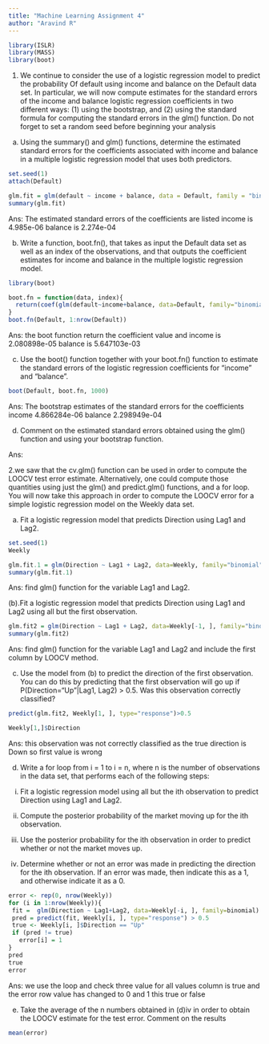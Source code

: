 ---
title: "Machine Learning Assignment 4"
author: "Aravind R"
---


```{r}
library(ISLR)
library(MASS)
library(boot)
```


1.	We continue to consider the use of a logistic regression model to predict the probability 
	Of  default using income and balance on the Default data set. In particular, we will now 
compute estimates for the standard errors of the income and balance logistic regression
 coefficients in two different ways: (1) using the bootstrap, and (2) using the standard 
formula for computing the standard errors in the glm() function. Do not forget to set a 
random seed before beginning your analysis

(a) Using the summary() and glm() functions, determine the estimated standard errors for the coefficients associated with income and balance in a multiple logistic regression model that uses both predictors.


```{r}
set.seed(1)
attach(Default)
```

```{r}
glm.fit = glm(default ~ income + balance, data = Default, family = "binomial")
summary(glm.fit)
```

Ans:
  The estimated standard errors of the coefficients are listed income is 4.985e-06 balance is 2.274e-04
  
  

(b) Write a function, boot.fn(), that takes as input the Default data set as well as an index of the observations, and that outputs the coefficient estimates for income and balance in the multiple logistic regression model.  
  
```{r}
library(boot)
```


```{r}
boot.fn = function(data, index){
  return(coef(glm(default~income+balance, data=Default, family="binomial", subset=index)))  
}
boot.fn(Default, 1:nrow(Default))
```
  
Ans:
  the boot function return the coefficient value and income is 2.080898e-05 balance is 5.647103e-03
  
  

 (c) Use the boot() function together with your boot.fn() function to estimate the standard errors of the logistic regression coefficients for “income” and “balance”.
 
 
```{r}
boot(Default, boot.fn, 1000)
```

Ans:
  The bootstrap estimates of the standard errors for the coefficients income 4.866284e-06
balance 2.298949e-04
  
  
 (d) Comment on the estimated standard errors obtained using the glm() function and using your bootstrap function.
 
 Ans:
 
 
 
2.we saw that the cv.glm() function can be used in order to compute the LOOCV test error 
	estimate. Alternatively, one could compute those quantities using just the glm() and 
	predict.glm() functions, and a for loop. You will now take this approach in order to 
	compute the LOOCV error for a simple logistic regression model on the Weekly data set. 
	
(a) Fit a logistic regression model that predicts Direction using Lag1 and Lag2.


```{r}
set.seed(1)
Weekly
```

```{r}
glm.fit.1 = glm(Direction ~ Lag1 + Lag2, data=Weekly, family="binomial")
summary(glm.fit.1)
```

Ans:
  find glm() function for the variable Lag1 and Lag2.
  
  
  
 (b).Fit a logistic regression model that predicts Direction using Lag1 and Lag2 using all but the first observation.
 
```{r}
glm.fit2 = glm(Direction ~ Lag1 + Lag2, data=Weekly[-1, ], family="binomial")
summary(glm.fit2)
```

Ans:
  find glm() function for the variable Lag1 and Lag2 and include the first column by LOOCV method.
  
  
(c) Use the model from (b) to predict the direction of the first observation. You can do this by predicting that the first observation will go up if P(Direction="Up"|Lag1, Lag2) > 0.5. Was this observation correctly classified?


```{r}
predict(glm.fit2, Weekly[1, ], type="response")>0.5
```

```{r}
Weekly[1,]$Direction
```

Ans:
  this observation was not correctly classified as the true direction is Down so first value is wrong
  
  
(d) Write a for loop from i = 1 to i = n, where n is the number of observations in the data set, that performs each of the following steps:

 i. Fit a logistic regression model using all but the ith observation to predict Direction using Lag1 and Lag2.
 
  ii. Compute the posterior probability of the market moving up for the ith observation. 
iii. Use the posterior probability for the ith observation in order to predict whether or not the market moves up. 

iv. Determine whether or not an error was made in predicting the direction for the ith observation. If an error was made, then indicate this as a 1, and otherwise indicate it as a 0.

```{r}
error <- rep(0, nrow(Weekly))
for (i in 1:nrow(Weekly)){
 fit =  glm(Direction ~ Lag1+Lag2, data=Weekly[-i, ], family=binomial)
 pred = predict(fit, Weekly[i, ], type="response") > 0.5
 true <- Weekly[i, ]$Direction == "Up"
 if (pred != true)
   error[i] = 1
}
pred
true
error
```

Ans:
   we use the loop and check three value for all values column is true and the error row value has changed to 0 and 1 this true or false

 (e) Take the average of the n numbers obtained in (d)iv in order to obtain the LOOCV estimate for the test error. Comment on the results
 
```{r}
mean(error)
```

